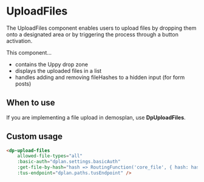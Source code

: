 
<Meta
    title="Components/UploadFiles"
    component={DpUploadFiles}
/>

# UploadFiles

The UploadFiles component enables users to upload files by dropping them onto a designated area
or by triggering the process through a button activation.

This component...
* contains the Uppy drop zone
* displays the uploaded files in a list
* handles adding and removing fileHashes to a hidden input (for form posts)

## When to use

If you are implementing a file upload in demosplan, use **DpUploadFiles**.

## Custom usage

```html
<dp-upload-files
    allowed-file-types="all"
    :basic-auth="dplan.settings.basicAuth"
    :get-file-by-hash="hash => RoutingFunction('core_file', { hash: hash })"
    :tus-endpoint="dplan.paths.tusEndpoint" />
```
